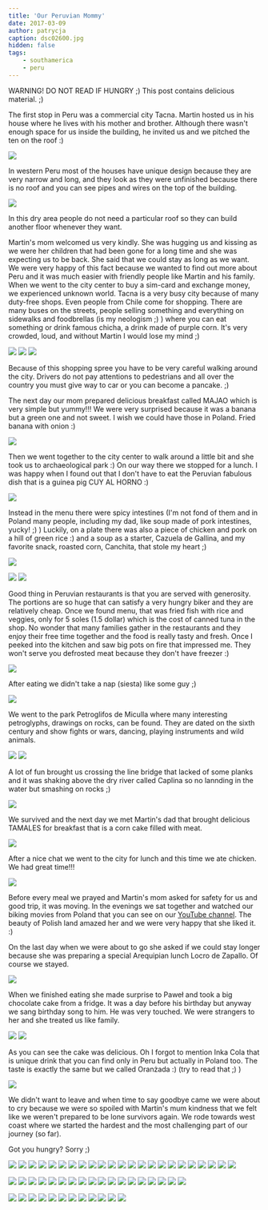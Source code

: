 ```yaml
---
title: 'Our Peruvian Mommy'
date: 2017-03-09
author: patrycja
caption: dsc02600.jpg
hidden: false
tags: 
    - southamerica
    - peru
---
```



WARNING! DO NOT READ IF HUNGRY ;) This post contains delicious material. ;)

The first stop in Peru was a commercial city Tacna. Martin hosted us in his house where he lives with his mother and brother. Although there wasn't enough space for us inside the building, he invited us and we pitched the ten on the roof :)
 
![](./a.jpg)

In western Peru most of the houses have unique design because they are very narrow and long, and they look as they were unfinished because there is no roof and you can see pipes and wires on the top of the building. 

![](./dsc02927.jpg)

In this dry area people do not need a particular roof so they can build another floor whenever they want. 

Martin's mom welcomed us very kindly. She was hugging us and kissing as we were her children that had been gone for a long time and she was expecting us to be back. She said that we could stay as long as we want. We were very happy of this fact because we wanted to find out more about Peru and it was much easier with friendly people like Martin and his family. 
When we went to the city center to buy a sim-card and exchange money, we experienced unknown world. Tacna is a very busy city because of many duty-free shops. Even people from Chile come for shopping. There are many buses on the streets, people selling something and everything on sidewalks and foodbrellas (is my neologism ;) ) where you can eat something or drink famous chicha, a drink made of purple corn. It's very crowded, loud, and without Martin I would lose my mind ;)

<grid>

![](./dsc02632.jpg)
![](./dsc02633.jpg)
![](./dsc02637.jpg)

</grid>

Because of this shopping spree you have to be very careful walking around the city. Drivers do not pay attentions to pedestrians and all over the country you must give way to car or you can become a pancake. ;)

The next day our mom prepared delicious breakfast called MAJAO which is very simple but yummy!!! We were very surprised because it was a banana but a green one and not sweet. I wish we could have those in Poland. Fried banana with onion :) 

![](./20170203_091547.jpg)

Then we went together to the city center to walk around a little bit and she took us to archaeological park :) On our way there we stopped for a lunch. I was happy when I found out that I don't have to eat the Peruvian fabulous dish that is a guinea pig CUY AL HORNO :)

![](./dsc02588.jpg)

Instead in the menu there were spicy intestines (I'm not fond of them and in Poland many people, including my dad, like soup made of pork intestines, yucky! ;) ) Luckily, on a plate there was also a piece of chicken and pork on a hill of green rice :) and a soup as a starter, Cazuela de Gallina, and my favorite snack, roasted corn, Canchita, that stole my heart ;) 

![](./dsc02583.jpg)

<grid>

![](./dsc02581.jpg)
![](./dsc02585.jpg)

</grid>

Good thing in Peruvian restaurants is that you are served with generosity. The portions are so huge that can satisfy a very hungry biker and they are relatively cheap. Once we found menu, that was fried fish with rice and veggies, only for 5 soles (1.5 dollar) which is the cost of canned tuna in the shop. No wonder that many families gather in the restaurants and they enjoy their free time together and the food is really tasty and fresh. Once I peeked into the kitchen and saw big pots on fire that impressed me. They won't serve you defrosted meat because they don't have freezer :) 

![](./dsc02586.jpg)

After eating we didn't take a nap (siesta) like some guy ;)

![](./dsc02579.jpg)

We went to the park Petroglifos de Miculla where many interesting petroglyphs, drawings on rocks, can be found. They are dated on the sixth century and show fights or wars, dancing, playing instruments and wild animals. 

<grid>

![](./dsc02594.jpg)
![](./dsc02596.jpg)

</grid>

A lot of fun brought us crossing the line bridge that lacked of some planks and it was shaking above the dry river called Caplina so no lannding in the water but smashing on rocks ;)
  
![](./dsc02625.jpg)

We survived and the next day we met Martin's dad that brought delicious TAMALES for breakfast that is a corn cake filled with meat. 

![](./dsc02630.jpg)

After a nice chat we went to the city for lunch and this time we ate chicken. We had great time!!! 

![](./dsc02639.jpg)

Before every meal we prayed and Martin's mom asked for safety for us and good trip, it was moving. In the evenings we sat together and watched our biking movies from Poland that you can see on our [YouTube channel](https://youtube.com/velomelon). The beauty of Polish land amazed her and we were very happy that she liked it. :)

On the last day when we were about to go she asked if we could stay longer because she was preparing a special Arequipian lunch Locro de Zapallo. Of course we stayed.

![](./dsc02643.jpg)

When we finished eating she made surprise to Paweł and took a big chocolate cake from a fridge. It was a day before his birthday but anyway we sang birthday song to him. He was very touched. We were strangers to her and she treated us like family.

<grid>

![](./dsc02649.jpg)
![](./dsc02650.jpg)

</grid>

As you can see the cake was delicious. Oh I forgot to mention Inka Cola that is unique drink that you can find only in Peru but actually in Poland too. The taste is exactly the same but we called Oranżada :) (try to read that ;) )

![](./dsc02645.jpg)

We didn't want to leave and when time to say goodbye came we were about to cry because we were so spoiled with Martin's mum kindness that we felt like we weren't prepared to be lone survivors again. We rode towards west coast where we started the hardest and the most challenging part of our journey (so far).

Got you hungry? Sorry ;)

<grid>

![](./dsc02566.jpg)
![](./dsc02571.jpg)
![](./dsc02572.jpg)
![](./dsc02576.jpg)
![](./dsc02578.jpg)
![](./dsc02579.jpg)
![](./dsc02580.jpg)
![](./dsc02581.jpg)
![](./dsc02582.jpg)
![](./dsc02583.jpg)
![](./dsc02584.jpg)
![](./dsc02585.jpg)
![](./dsc02586.jpg)
![](./dsc02587.jpg)
![](./dsc02588.jpg)
![](./dsc02589.jpg)
![](./dsc02590.jpg)
![](./dsc02591.jpg)
![](./dsc02594.jpg)
![](./dsc02595.jpg)
![](./dsc02596.jpg)
![](./dsc02597.jpg)
![](./dsc02598.jpg)

</grid>
<grid columns="2">

![](./dsc02599.jpg)
![](./dsc02601.jpg)
![](./dsc02602.jpg)
![](./dsc02603.jpg)
![](./dsc02604.jpg)
![](./dsc02606.jpg)
![](./dsc02607.jpg)
![](./dsc02608.jpg)
![](./dsc02611.jpg)
![](./dsc02612.jpg)
![](./dsc02613.jpg)
![](./dsc02617.jpg)
![](./dsc02618.jpg)
![](./dsc02620.jpg)
![](./dsc02621.jpg)
![](./dsc02622.jpg)
![](./dsc02625.jpg)
![](./dsc02627.jpg)

</grid>
<grid>

![](./dsc02628.jpg)
![](./dsc02629.jpg)
![](./dsc02630.jpg)
![](./dsc02631.jpg)
![](./dsc02632.jpg)
![](./dsc02633.jpg)
![](./dsc02634.jpg)
![](./dsc02635.jpg)
![](./dsc02636.jpg)
![](./dsc02637.jpg)
![](./dsc02639.jpg)
![](./dsc02641.jpg)

</grid>